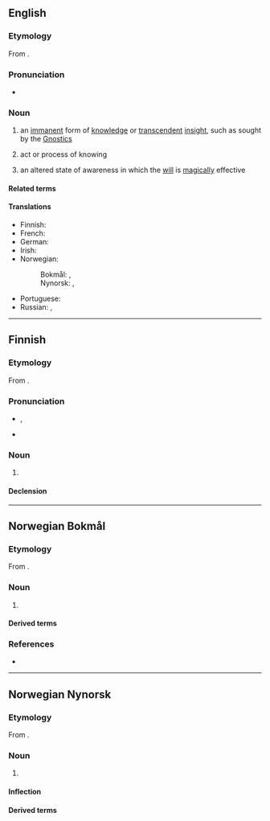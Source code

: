 {{also|Gnosis}}
==English==

===Etymology===
{{PIE root|en|ǵneh₃}}
From {{der|en|grc|γνῶσις|t=knowledge}}.

===Pronunciation===
* {{IPA|/ˈnəʊ.sɪs/|lang=en}}

===Noun===
{{wikipedia}}
{{en-noun|~|gnoses}}

# {{lb|en|gnosticism}} an [[immanent]] form of [[knowledge]] or [[transcendent]] [[insight]], such as sought by the [[Gnostic]]s
# act or process of knowing
# {{lb|en|occult}} an altered state of awareness in which the [[will]] is [[magically]] effective

====Related terms====
{{rel3|agnostic|gnosiology|Gnostic|Gnosticism|prognosis|lang=en}}

====Translations====
{{trans-top|gnosis}}
* Finnish: {{t|fi|gnosis}}
* French: {{t+|fr|gnose|f}}
* German: {{t+|de|Gnosis|f}}
* Irish: {{t|ga|gnóis|f}}
* Norwegian:
*: Bokmål: {{t|nb|gnosis|m}}, {{t|nb|gnose|m}}
*: Nynorsk: {{t|nn|gnosis|n}}, {{t-check|nn|gnose}}
{{trans-mid}}
* Portuguese: {{t+|pt|gnose|f}}
* Russian: {{t+|ru|гно́зис}}, {{t|ru|гно́сис}}
{{trans-bottom}}

----

==Finnish==

===Etymology===
From {{bor|fi|grc|γνῶσις|t=knowledge}}.

===Pronunciation===
* {{fi-IPA|ɡnoosis}}, {{fi-IPA|ɡnosis}}
* {{fi-hyphenation}}

===Noun===
{{fi-noun}}

# {{l|en|gnosis}}

====Declension====
{{fi-decl-vastaus|gnosi|a}}

----

==Norwegian Bokmål==
{{wp|lang=no}}

===Etymology===
From {{der|nb|grc|γνῶσις|t=knowledge}}.

===Noun===
{{nb-noun-mu}}

# {{lb|nb|gnosticism}} {{l|en|gnosis}}
#: {{syn|nb|gnose}}

====Derived terms====
{{der3
|{{l|nb|gnostiker}}
|{{l|nb|gnostisisme}}
|{{l|nb|gnostisk}}
|lang=nb}}

===References===
* {{R:Ordnett}}

----

==Norwegian Nynorsk==

===Etymology===
From {{der|nn|grc|γνῶσις|t=knowledge}}.

===Noun===
{{nn-noun-nu}}

# {{lb|nn|gnosticism}} {{l|en|gnosis}}
#: {{syn|nn|gnose}}

====Inflection====
{{no-noun-infl|nb-class=m1|nn-class=n1}}

====Derived terms====
{{der3
|{{l|nn|gnostikar}}
|{{l|nn|gnostisisme}}
|{{l|nn|gnostisk}}
|lang=nn}}